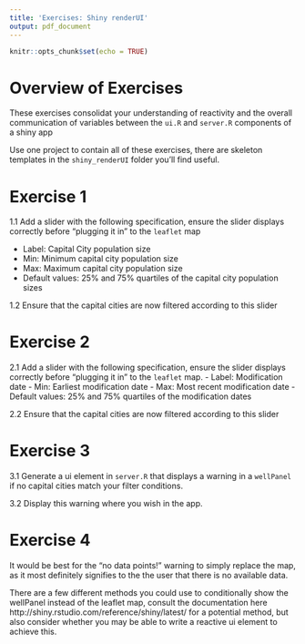 ```yaml
---
title: 'Exercises: Shiny renderUI'
output: pdf_document
---
```


```r
knitr::opts_chunk$set(echo = TRUE)
```

<!-- # ```{r, message=FALSE, warning=FALSE, include=FALSE} -->
<!-- # knitr::opts_chunk$set(echo = FALSE) -->
<!-- # library(leaflet) -->
<!-- # ``` -->
<!-- #  -->

\begin{center}
\section{Exercises: Shiny renderUI}
\end{center}

# Overview of Exercises

These exercises consolidat your understanding of reactivity and the overall communication of variables between the `ui.R` and `server.R` components of a shiny app

Use one project to contain all of these exercises, there are skeleton templates in the `shiny_renderUI` folder you'll find useful.

# Exercise 1

1.1 Add a slider with the following specification, ensure the slider displays correctly before "plugging it in" to the `leaflet` map

- Label: Capital City population size
- Min: Minimum capital city population size
- Max: Maximum capital city population size
- Default values: 25% and 75% quartiles of the capital city population sizes

1.2 Ensure that the capital cities are now filtered according to this slider

# Exercise 2

2.1 Add a slider with the following specification, ensure the slider displays correctly before "plugging it in" to the `leaflet` map.
- Label: Modification date
- Min: Earliest modification date
- Max: Most recent modification date
- Default values: 25% and 75% quartiles of the modification dates

2.2 Ensure that the capital cities are now filtered according to this slider


# Exercise 3

3.1 Generate a ui element in `server.R` that displays a warning in a `wellPanel` if no capital cities match your filter conditions.

3.2 Display this warning where you wish in the app.

# Exercise 4

It would be best for the "no data points!" warning to simply replace the map, as it most definitely signifies to the the user that there is no available data.

There are a few different methods you could use to conditionally show the wellPanel instead of the leaflet map, consult the documentation here http://shiny.rstudio.com/reference/shiny/latest/ for a potential method, but also consider whether you may be able to write a reactive ui element to achieve this.





